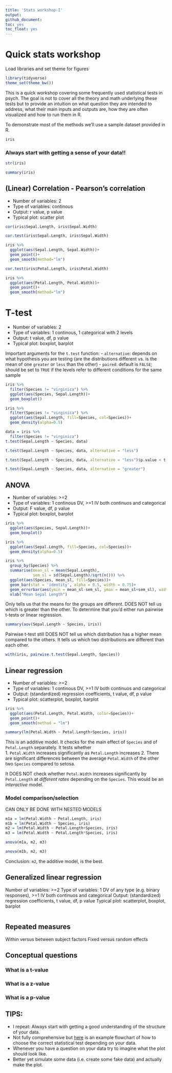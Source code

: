 ```yaml
---
title: 'Stats workshop-I'
output:
github_document:
toc: yes
toc_float: yes
---
```


# Quick stats workshop

Load libraries and set theme for figures

```r
library(tidyverse)
theme_set(theme_bw())
```

This is a quick workshop covering some frequently used statistical tests in psych. The goal is not to cover all the theory and math underlying these tests but to provide an intuition on what question they are intended to address, what their main inputs and outputs are, how they are often visualized and how to run them in R.

To demonstrate most of the methods we'll use a sample dataset provided in R.

```r
iris
```

### Always start with getting a sense of your data!!

```r
str(iris)
```

```r
summary(iris)
```

## (Linear) Correlation - Pearson's correlation

- Number of variables: 2  
- Type of variables: continous  
- Output: r value, p value  
- Typical plot: scatter plot  

```r
cor(iris$Sepal.Length, iris$Sepal.Width)
```

```r
cor.test(iris$Sepal.Length, iris$Sepal.Width)
```

```r
iris %>%
  ggplot(aes(Sepal.Length, Sepal.Width))+
  geom_point()+
  geom_smooth(method="lm")
```

```r
cor.test(iris$Petal.Length, iris$Petal.Width)
```

```r
iris %>%
  ggplot(aes(Petal.Length, Petal.Width))+
  geom_point()+
  geom_smooth(method="lm")
```

# T-test

- Number of variables: 2  
- Type of variables: 1 continous, 1 categorical with 2 levels  
- Output: t value, df, p value  
- Typical plot: boxplot, barplot  

Important arguments for the `t.test` function:
- `alternative`: depends on what hypothesis you are testing (are the distributions different vs. is the mean of one `greater` or `less` than the other)
- `paired`: default is `FALSE`; should be set to `TRUE` if the levels refer to different conditions for the same sample

```r
iris %>%
  filter(Species != "virginica") %>%
  ggplot(aes(Species, Sepal.Length))+
  geom_boxplot()
```

```r
iris %>%
  filter(Species != "virginica") %>%
  ggplot(aes(Sepal.Length, fill=Species, col=Species))+
  geom_density(alpha=0.5)
```

```r
data = iris %>%
  filter(Species != "virginica")
t.test(Sepal.Length ~ Species, data)
```

```r
t.test(Sepal.Length ~ Species, data, alternative = "less")
```

```r
t.test(Sepal.Length ~ Species, data, alternative = "less")$p.value < t.test(Sepal.Length ~ Species, data)$p.value
```

```r
t.test(Sepal.Length ~ Species, data, alternative = "greater")
```

## ANOVA

- Number of variables: >=2  
- Type of variables: 1 continous DV, >=1 IV both continuos and categorical   
- Output: F value, df, p value  
- Typical plot: boxplot, barplot  

```r
iris %>%
  ggplot(aes(Species, Sepal.Length))+
  geom_boxplot()
```

```r
iris %>%
  ggplot(aes(Sepal.Length, fill=Species, col=Species))+
  geom_density(alpha=0.5)
```

```r
iris %>% 
  group_by(Species) %>%
  summarise(mean_sl = mean(Sepal.Length),
            sem_sl = sd(Sepal.Length)/sqrt(n())) %>%
  ggplot(aes(Species, mean_sl, fill=Species))+
  geom_bar(stat = 'identity', alpha = 0.5, width = 0.75)+
  geom_errorbar(aes(ymin = mean_sl-sem_sl, ymax = mean_sl+sem_sl), width = 0.5)+
  xlab("Mean Sepal Length")
```

Only tells us that the means for the groups are different. DOES NOT tell us which is greater than the other. To determine that you'd either run pairwise t-tests or linear regression.

```r
summary(aov(Sepal.Length ~ Species, iris))
```

Pairwise t-test still DOES NOT tell us which distribution has a higher mean compared to the others. It tells us which two distributions are different than each other.

```r
with(iris, pairwise.t.test(Sepal.Length, Species))
```

## Linear regression

- Number of variables: >=2  
- Type of variables: 1 continous DV, >=1 IV both continuos and categorical    
- Output: (standardized) regression coefficients, t value, df, p value   
- Typical plot: scatterplot, boxplot, barplot  

```r
iris %>%
  ggplot(aes(Petal.Length, Petal.Width, color=Species))+
  geom_point()+
  geom_smooth(method = "lm")
```

```r
summary(lm(Petal.Width ~ Petal.Length+Species, iris))
```

This is an additive model. It checks for the main effect of `Species` and of `Petal.Length` separately. It tests whether   
1. `Petal.Width` increases significantly as `Petal.Length` increases
2. There are significant differences between the average `Petal.Width` of the other two `Species` compared to setosa.  

It DOES NOT check whether `Petal.Width` increases significantly by `Petal.Length` at *different rates* depending on the `Species`. This would be an *interactive* model.

### Model comparison/selection

CAN ONLY BE DONE WITH NESTED MODELS

```r
m1a = lm(Petal.Width ~ Petal.Length, iris)
m1b = lm(Petal.Width ~ Species, iris)
m2 = lm(Petal.Width ~ Petal.Length+Species, iris)
m3 = lm(Petal.Width ~ Petal.Length*Species, iris)
```

```r
anova(m1a, m2, m3)
```

```r
anova(m1b, m2, m3)
```

Conclusion: `m2`, the additive model, is the best.

## Generalized linear regression

Number of variables: >=2
Type of variables: 1 DV of any type (e.g. binary responses), >=1 IV both continuos and categorical
Output: (standardized) regression coefficients, t value, df, p value
Typical plot: scatterplot, boxplot, barplot

```r

```

## Repeated measures

Within versus between subject factors
Fixed versus random effects

## Conceptual questions

### What is a t-value

### What is a z-value

### What is a p-value

## TIPS:

- I repeat: Always start with getting a good understanding of the structure of your data.  
- Not fully comprehensive but [here](http://abacus.bates.edu/~ganderso/biology/resources/stats_flow_chart_v2014.pdf) is an example flowchart of how to choose the correct statistical test depending on your data.  
- Whenever you have a question on your data try to imagine what the plot should look like.  
- Better yet simulate some data (i.e. create some fake data) and actually make the plot.  
